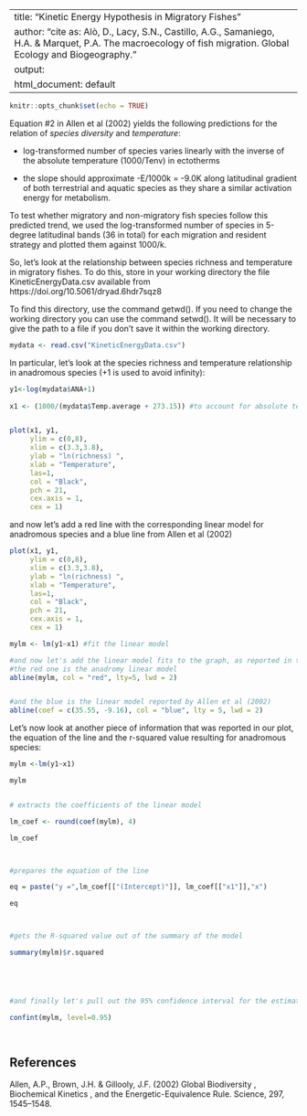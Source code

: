 ---
title: "Kinetic Energy Hypothesis in Migratory Fishes"
author: "cite as: Alò, D., Lacy, S.N., Castillo, A.G., Samaniego, H.A. & Marquet, P.A. The macroecology of fish migration. Global Ecology and Biogeography."
output:
  html_document: default
  ---

```r
knitr::opts_chunk$set(echo = TRUE)
```

Equation #2 in Allen et al (2002) yields the following predictions for the relation of *species diversity* and *temperature*: 

- log-transformed number of species varies linearly with the inverse of the absolute temperature (1000/Tenv) in ectotherms 

- the slope should approximate -E/1000k = -9.0K along latitudinal gradient of both terrestrial and aquatic species as they share a similar activation energy for metabolism.


To test whether migratory and non-migratory fish species follow this predicted trend, we used the log-transformed number of species in 5-degree latitudinal bands (36 in total) for each migration and resident strategy and plotted them against 1000/k. 

So, let's look at the relationship between species richness and temperature in migratory fishes. To do this, store in your working directory the file KineticEnergyData.csv available from https://doi.org/10.5061/dryad.6hdr7sqz8

To find this directory, use the command getwd(). If you need to change the working directory you can use the command setwd(). It will be necessary to give the path to a file if you don't save it within the working directory.



```r
mydata <- read.csv("KineticEnergyData.csv")

```

In particular, let's look at the species richness and temperature relationship in anadromous species (+1 is used to avoid infinity): 

```r

y1<-log(mydata$ANA+1)
  
x1 <- (1000/(mydata$Temp.average + 273.15)) #to account for absolute temperature


plot(x1, y1, 
     ylim = c(0,8), 
     xlim = c(3.3,3.8), 
     ylab = "ln(richness) ", 
     xlab = "Temperature", 
     las=1, 
     col = "Black", 
     pch = 21, 
     cex.axis = 1, 
     cex = 1)
```


and now let's add a red line with the corresponding linear model for anadromous species and a blue line from Allen et al (2002)


```r
plot(x1, y1, 
     ylim = c(0,8), 
     xlim = c(3.3,3.8), 
     ylab = "ln(richness) ", 
     xlab = "Temperature", 
     las=1, 
     col = "Black", 
     pch = 21, 
     cex.axis = 1, 
     cex = 1)

mylm <- lm(y1~x1) #fit the linear model 

#and now let's add the linear model fits to the graph, as reported in the paper: 
#the red one is the anadromy linear model
abline(mylm, col = "red", lty=5, lwd = 2)


#and the blue is the linear model reported by Allen et al (2002)
abline(coef = c(35.55, -9.16), col = "blue", lty = 5, lwd = 2)
```


Let's now look at another piece of information that was reported in our plot, the equation of the line and the r-squared value resulting for anadromous species:


```r


mylm <-lm(y1~x1)

mylm


# extracts the coefficients of the linear model

lm_coef <- round(coef(mylm), 4)

lm_coef



#prepares the equation of the line

eq = paste("y =",lm_coef[["(Intercept)"]], lm_coef[["x1"]],"x")

eq



#gets the R-squared value out of the summary of the model

summary(mylm)$r.squared





#and finally let's pull out the 95% confidence interval for the estimated liner model in respect to anadromous species and this can be computed using the generic function 'confint':

confint(mylm, level=0.95)

  
```
 





## References
Allen, A.P., Brown, J.H. & Gillooly, J.F. (2002) Global Biodiversity , Biochemical Kinetics , and the Energetic-Equivalence Rule. Science, 297, 1545–1548.